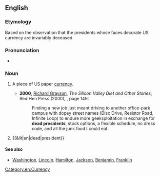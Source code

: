 {{also|dead-president}}
==English==

===Etymology===
Based on the observation that the presidents whose faces decorate US currency are invariably deceased.

===Pronunciation===
* {{audio|en|En-au-dead president.ogg|Audio (AU)}}

===Noun===
{{en-noun}}

# {{lb|en|US|slang}} A piece of US paper [[currency]].
#* '''2000''', [[w:Richard Grayson (writer)|Richard Grayson]], ''The Silicon Valley Diet and Other Stories'', Red Hen Press (2000), {{ISBN|9781888996234}}, page 149:
#*: Finding a new job just meant driving to another office-park campus with dopey street names (Disc Drive, Resistor Road, Infinite Loop) to endure more geeksploitation in exchange for '''dead presidents''', stock options, a flexible schedule, no dress code, and all the junk food I could eat.
# {{&lit|en|dead|president}}

====See also====
* [[Washington]], [[Lincoln]], [[Hamilton]], [[Jackson]], [[Benjamin]], [[Franklin]]
[[Category:en:Currency]]